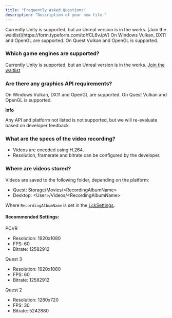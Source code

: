 ```yaml
---
title: "Frequently Asked Questions"
description: "Description of your new file."
---
```


<AccordionGroup>
  <Accordion title="Which game engines are supported?">
    Currently Unity is supported, but an Unreal version is in the works. [Join the waitlist](https://form.typeform.com/to/fCL6vJpV)
  </Accordion>
  <Accordion title="Are there any graphics API requirements?">
    On Windows Vulkan, DX11 and OpenGL are supported. On Quest Vulkan and OpenGL is supported.
  </Accordion>
</AccordionGroup>

### **Which game engines are supported?**

Currently Unity is supported, but an Unreal version is in the works. [Join the waitlist](https://form.typeform.com/to/fCL6vJpV)

### **Are there any graphics API requirements?**

On Windows Vulkan, DX11 and OpenGL are supported. On Quest Vulkan and OpenGL is supported.

**info**

Any API and platform not listed is not supported, but we will re-evaluate based on developer feedback.

### **What are the specs of the video recording?**

- Videos are encoded using H.264.
- Resolution, framerate and bitrate can be configured by the developer.

### **Where are videos stored?**

Videos are saved to the following folder, depending on the platform:

- Quest: Storage/Movies/\<RecordingAlbumName\>
- Desktop: \<User\>/Videos/\<RecordingAlbumName\>

Where `RecordingAlbumName` is set in the [LckSettings](https://lck-docs.liv-latveria.com/references/project_settings).

#### **Recommended Settings:**

PCVR

- Resolution: 1920x1080
- FPS: 60
- Bitrate: 12582912

Quest 3

- Resolution: 1920x1080
- FPS: 60
- Bitrate: 12582912

Quest 2

- Resolution: 1280x720
- FPS: 30
- Bitrate: 5242880